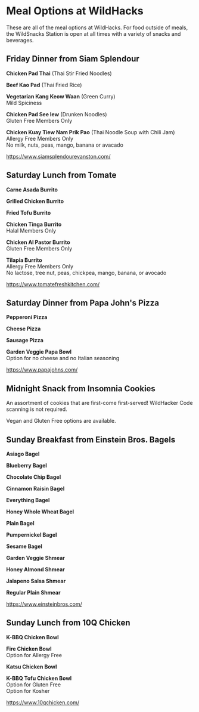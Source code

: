 # Meal Options at WildHacks

These are all of the meal options at WildHacks. For food outside of meals, the WildSnacks Station is open at all times with a variety of snacks and beverages.

## Friday Dinner from Siam Splendour

**Chicken Pad Thai** (Thai Stir Fried Noodles)

**Beef Kao Pad** (Thai Fried Rice)

**Vegetarian Kang Keow Waan** (Green Curry)<br />Mild Spiciness

**Chicken Pad See Iew** (Drunken Noodles)<br />Gluten Free Members Only

**Chicken Kuay Tiew Nam Prik Pao** (Thai Noodle Soup with Chili Jam)<br />Allergy Free Members Only<br />No milk, nuts, peas, mango, banana or avacado

https://www.siamsplendourevanston.com/

## Saturday Lunch from Tomate

**Carne Asada Burrito**

**Grilled Chicken Burrito**

**Fried Tofu Burrito**

**Chicken Tinga Burrito**<br />Halal Members Only

**Chicken Al Pastor Burrito**<br />Gluten Free Members Only

**Tilapia Burrito**<br />Allergy Free Members Only<br />No lactose, tree nut, peas, chickpea, mango, banana, or avocado

https://www.tomatefreshkitchen.com/

## Saturday Dinner from Papa John's Pizza

**Pepperoni Pizza**

**Cheese Pizza**

**Sausage Pizza**

**Garden Veggie Papa Bowl**<br />Option for no cheese and no Italian seasoning

https://www.papajohns.com/

## Midnight Snack from Insomnia Cookies

An assortment of cookies that are first-come first-served! WildHacker Code scanning is not required.

Vegan and Gluten Free options are available.

## Sunday Breakfast from Einstein Bros. Bagels

**Asiago Bagel**

**Blueberry Bagel**

**Chocolate Chip Bagel**

**Cinnamon Raisin Bagel**

**Everything Bagel**

**Honey Whole Wheat Bagel**

**Plain Bagel**

**Pumpernickel Bagel**

**Sesame Bagel**

**Garden Veggie Shmear**

**Honey Almond Shmear**

**Jalapeno Salsa Shmear**

**Regular Plain Shmear**

https://www.einsteinbros.com/

## Sunday Lunch from 10Q Chicken

**K-BBQ Chicken Bowl**

**Fire Chicken Bowl**<br />Option for Allergy Free

**Katsu Chicken Bowl**

**K-BBQ Tofu Chicken Bowl**<br />Option for Gluten Free<br />Option for Kosher

https://www.10qchicken.com/
